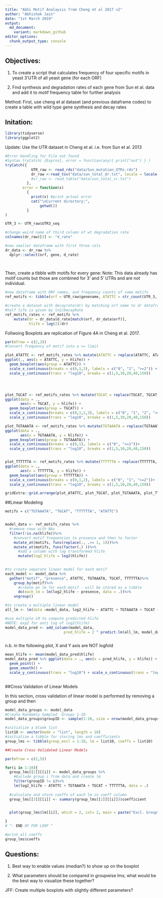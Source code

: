 ```yaml
---
title: "Abhi Motif Analaysis from Cheng et al 2017 v2"
author: "Abhishek Jain"
date: "1st March 2019"
output: 
  md_document:
    variant: markdown_github
editor_options:
  chunk_output_type: console
---
```


## Objectives: 

  1. To create a script that calculates frequency of four specific motifs in yeast 3'UTR of all yeast gene (for each ORF)

  2. Find synthesis and degradation rates of each gene from Sun et al. data and add it to motif frequency table for further analysis
  

Method:
First, use cheng et al dataset (and previous dataframe codes) to create a table with wild type gene synthesis and decay rates

## Initation:

```R
library(tidyverse)
library(ggplot2)
```



Update: Use the UTR dataset in Cheng et al. i.e. from Sun et al. 2013


```R
#Error Handling for File not found
#Syntax tryCatch( {Exprns}, error = function(any){ print("out") } )
tryCatch({
            UTR_raw <- read_rds("data/Sun_mutation_UTRs.rds")
            dr_raw <-read_tsv("data/sun_total_dr.txt", locale = locale(decimal = ","))
            #sr_raw <- read_table("data/sun_total_sr.txt")
          },
        error = function(x) 
          { 
            print(x) #print actual error
            cat("\nCurrent directory:",
                getwd())  
          }
)

UTR_3 <- UTR_raw$UTR3_seq

#change weird name of third column of wt degradation rate
colnames(dr_raw)[3] <- "d_rate"

#new smaller dataframe with first three cols
dr_data <- dr_raw %>% 
  dplyr::select(orf, gene, d_rate)
    
  
```

Then, create a tibble with motifs for every gene:
Note: This data already has motif counts but those are combined for 3' and 5' UTRs and are not individual.

```R


#new dataframe with ORF names, and frequency counts of some motifs  
ref_motifs <- tibble(orf = UTR_raw$genename, ATATTC = str_count(UTR_3, "ATATTC"), TGCAT = str_count(UTR_3, "TGCAT"), TGTAAATA = str_count(UTR_3, "TGTAAATA"), TTTTTTA = str_count(UTR_3, "TTTTTTA"))


```



```R
#create a dataset with decayrate(dr) by matching orf name to dr dataframe
#half life is given by ln2/DecayRate
ref_motifs_rates <- ref_motifs %>%
    mutate(dr = dr_data$d_rate[match(orf, dr_data$orf)], 
           hlife = log(2)/dr)


```


Follwoing Boxplots are replication of Figure 4A in Cheng et al. 2017. 

```R
par(mfrow = c(2,2))
#Convert frequency of motif into a >= limit

plot_ATATTC <- ref_motifs_rates %>% mutate(ATATTC = replace(ATATTC, ATATTC >= 2, 2)) %>%
ggplot(., aes(x = ATATTC, y = hlife)) +
  geom_boxplot(aes(group = ATATTC)) + 
  scale_x_continuous(breaks = c(0,1,2), labels = c("0", "1", ">=2")) +
  scale_y_continuous(trans = "log10", breaks = c(1,5,10,20,40,150))




plot_TGCAT <- ref_motifs_rates %>% mutate(TGCAT = replace(TGCAT, TGCAT >= 3, 3)) %>%
ggplot(data = ., 
       aes(x = TGCAT, y = hlife)) +
  geom_boxplot(aes(group = TGCAT)) + 
  scale_x_continuous(breaks = c(0,1,2,3), labels = c("0", "1", "2", ">=3"))+
  scale_y_continuous(trans = "log10", breaks = c(1,5,10,20,40,150))

plot_TGTAAATA <- ref_motifs_rates %>% mutate(TGTAAATA = replace(TGTAAATA, TGTAAATA >= 1, 1)) %>%
ggplot(data = ., 
       aes(x = TGTAAATA, y = hlife)) +
  geom_boxplot(aes(group = TGTAAATA)) + 
  scale_x_continuous(breaks = c(0,1), labels = c("0", ">=1"))+
  scale_y_continuous(trans = "log10", breaks = c(1,5,10,20,40,150))


plot_TTTTTTA <- ref_motifs_rates %>% mutate(TTTTTTA = replace(TTTTTTA, TTTTTTA >= 2, 2)) %>%
ggplot(data = ., 
       aes(x = TTTTTTA, y = hlife)) +
  geom_boxplot(aes(group = TTTTTTA)) + 
  scale_x_continuous(breaks = c(0,1,2), labels = c("0", "1", ">=2"))+
  scale_y_continuous(trans = "log10", breaks = c(1,5,10,20,40,150))

gridExtra::grid.arrange(plot_ATATTC, plot_TGCAT, plot_TGTAAATA, plot_TTTTTTA, ncol=4)

```

##Linear Modeling


    
```R
motifs = c("TGTAAATA", "TGCAT", "TTTTTTA", "ATATTC")


model_data <- ref_motifs_rates %>%
  #remove rows with NAs
  filter(!is.na(hlife))%>%
    #convert motif frequencies to presence and then to factor
    mutate_at(motifs, funs(replace(., .>= 1, 1)))%>%
    mutate_at(motifs, funs(factor(.) ))%>%
      #add a column with log transformed hlife
      mutate(log2_hlife = log2(hlife))
        

```



```R

#to create separate linear model for each motif
each_model <- model_data %>%
  gather("motif", "presence", ATATTC, TGTAAATA, TGCAT, TTTTTTA)%>%
    group_by(motif)%>%
      #create an lm for each motif - will be stored as a tibble
      do(each_lm = lm(log2_hlife ~ presence, data = .))%>%
    ungroup()

#to create a multiple linear model
all_lm <- lm(data =model_data, log2_hlife ~ ATATTC + TGTAAATA + TGCAT + TTTTTTA)

#use multiple LM to compute predicted hlife
#NOTE: exp2 for anti log of log2(hlife)
model_data_pred <- add_column(model_data, 
                           pred_hlife = 2 ^ predict.lm(all_lm, model_data))



```

n.b. in the following plot, X and Y axis are NOT logfold

```R
mean_hlife <- mean(model_data_pred$hlife)
model_data_pred %>% ggplot(data = ., aes(x = pred_hlife, y = hlife)) + 
  geom_point() + 
  geom_smooth() +
  scale_y_continuous(trans = "log10") + scale_x_continuous(trans = "log10") + labs(y = "Half Life", x = "Predicted Half Life") + geom_hline(aes(yintercept = mean(hlife)), col = "red") + geom_text(aes(x = 8, y = mean_hlife, label = paste("mean = ", round(mean_hlife, digits = 4))), vjust = -10, col = "red") 
        
```

##Cross Validation of Linear Models

In this section, cross validation of linear model is performed by removing a group and then

```R


model_data_groups <- model_data
#Create Randomly Sampled  Groups 1-10
model_data_groups$groupID <- sample(1:10, size = nrow(model_data_groups), replace = TRUE) 

#initialize a blank list
list10 <- vector(mode = "list", length = 10)
#initialize a tibble for storing lms and coefficients
group_lms <- tibble(group_excl = 1:10, lm = list10, coeffs = list10)

##Create Cross Validated Linear Models 

par(mfrow = c(2,5))

for(i in 1:10){
  group_lms[[2]][[i]] <- model_data_groups %>%
    #Exclude group i from data and create lm
    filter(groupID != i)%>%
    lm(log2_hlife ~ ATATTC + TGTAAATA + TGCAT + TTTTTTA, data = .)
  
  #calculate and store coeffs of each lm in coeff column
  group_lms[[3]][[i]] <- summary(group_lms[[2]][[i]])$coefficient
  

  plot(group_lms$lm[[i]], which = 2, col= 2, main = paste("Excl. Group", i,  collapse = ""))

}
# ^: END OF FOR LOOP ^

#print all coeffs
group_lms$coeffs


```

## Questions: 

1. Best way to enable values (median?) to show up on the boxplot

2. What parameters should be compared in groupwise lms; what would be the best way to visualize these together?

 

JFF: Create multiple boxplots with slightly different parameters?








